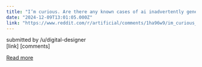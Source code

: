 ```yaml
---
title: "I’m curious. Are there any known cases of ai inadvertently generating images of humans that actually exist? (Excluding public figures)"
date: "2024-12-09T13:01:05.000Z"
link: "https://www.reddit.com/r/artificial/comments/1ha96w9/im_curious_are_there_any_known_cases_of_ai/"
---
```


submitted by    /u/digital-designer  
 [link]   [comments]

[Read more](https://www.reddit.com/r/artificial/comments/1ha96w9/im_curious_are_there_any_known_cases_of_ai/)
